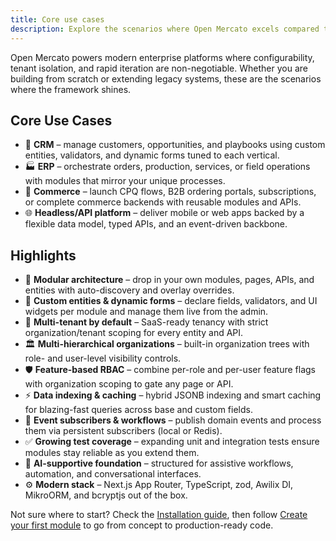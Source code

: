 ```yaml
---
title: Core use cases
description: Explore the scenarios where Open Mercato excels compared to traditional monoliths or headless stacks.
---
```


Open Mercato powers modern enterprise platforms where configurability, tenant isolation, and rapid iteration are non-negotiable. Whether you are building from scratch or extending legacy systems, these are the scenarios where the framework shines.

## Core Use Cases

- 💼 **CRM** – manage customers, opportunities, and playbooks using custom entities, validators, and dynamic forms tuned to each vertical.
- 🏭 **ERP** – orchestrate orders, production, services, or field operations with modules that mirror your unique processes.
- 🛒 **Commerce** – launch CPQ flows, B2B ordering portals, subscriptions, or complete commerce backends with reusable modules and APIs.
- 🌐 **Headless/API platform** – deliver mobile or web apps backed by a flexible data model, typed APIs, and an event-driven backbone.

## Highlights

- 🧩 **Modular architecture** – drop in your own modules, pages, APIs, and entities with auto-discovery and overlay overrides.
- 🧬 **Custom entities & dynamic forms** – declare fields, validators, and UI widgets per module and manage them live from the admin.
- 🏢 **Multi-tenant by default** – SaaS-ready tenancy with strict organization/tenant scoping for every entity and API.
- 🏛️ **Multi-hierarchical organizations** – built-in organization trees with role- and user-level visibility controls.
- 🛡️ **Feature-based RBAC** – combine per-role and per-user feature flags with organization scoping to gate any page or API.
- ⚡ **Data indexing & caching** – hybrid JSONB indexing and smart caching for blazing-fast queries across base and custom fields.
- 🔔 **Event subscribers & workflows** – publish domain events and process them via persistent subscribers (local or Redis).
- ✅ **Growing test coverage** – expanding unit and integration tests ensure modules stay reliable as you extend them.
- 🧠 **AI-supportive foundation** – structured for assistive workflows, automation, and conversational interfaces.
- ⚙️ **Modern stack** – Next.js App Router, TypeScript, zod, Awilix DI, MikroORM, and bcryptjs out of the box.

Not sure where to start? Check the [Installation guide](../installation/setup), then follow [Create your first module](../customization/create-first-module) to go from concept to production-ready code.
